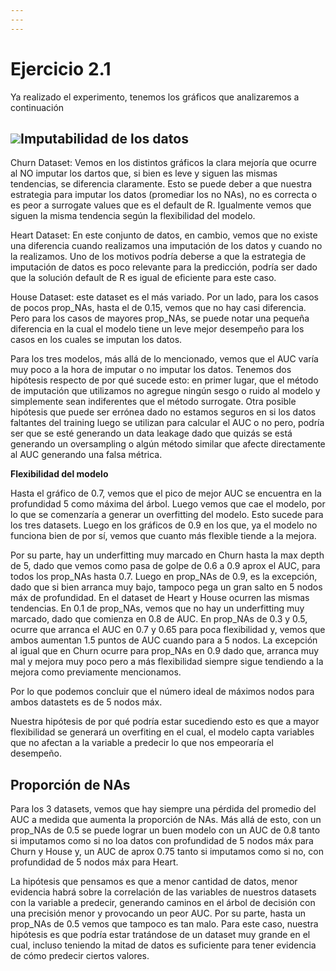 ```yaml
---
---
---
```


# **Ejercicio 2.1**

Ya realizado el experimento, tenemos los gráficos que analizaremos a continuación

## ![](images/res_2_1.jpeg)**Imputabilidad de los datos**

Churn Dataset: Vemos en los distintos gráficos la clara mejoría que ocurre al NO imputar los dartos que, si bien es leve y siguen las mismas tendencias, se diferencia claramente. Esto se puede deber a que nuestra estrategia para imputar los datos (promediar los no NAs), no es correcta o es peor a surrogate values que es el default de R. Igualmente vemos que siguen la misma tendencia según la flexibilidad del modelo.

Heart Dataset: En este conjunto de datos, en cambio, vemos que no existe una diferencia cuando realizamos una imputación de los datos y cuando no la realizamos. Uno de los motivos podría deberse a que la estrategia de imputación de datos es poco relevante para la predicción, podría ser dado que la solución default de R es igual de eficiente para este caso.

House Dataset: este dataset es el más variado. Por un lado, para los casos de pocos prop_NAs, hasta el de 0.15, vemos que no hay casi diferencia. Pero para los casos de mayores prop_NAs, se puede notar una pequeña diferencia en la cual el modelo tiene un leve mejor desempeño para los casos en los cuales se imputan los datos.

Para los tres modelos, más allá de lo mencionado, vemos que el AUC varía muy poco a la hora de imputar o no imputar los datos. Tenemos dos hipótesis respecto de por qué sucede esto: en primer lugar, que el método de imputación que utilizamos no agregue ningún sesgo o ruido al modelo y simplemente sean indiferentes que el método surrogate. Otra posible hipótesis que puede ser errónea dado no estamos seguros en si los datos faltantes del training luego se utilizan para calcular el AUC o no pero, podría ser que se esté generando un data leakage dado que quizás se está generando un oversampling o algún método similar que afecte directamente al AUC generando una falsa métrica.

**Flexibilidad del modelo**

Hasta el gráfico de 0.7, vemos que el pico de mejor AUC se encuentra en la profundidad 5 como máxima del árbol. Luego vemos que cae el modelo, por lo que se comenzaría a generar un overfitting del modelo. Esto sucede para los tres datasets. Luego en los gráficos de 0.9 en los que, ya el modelo no funciona bien de por sí, vemos que cuanto más flexible tiende a la mejora.

Por su parte, hay un underfitting muy marcado en Churn hasta la max depth de 5, dado que vemos como pasa de golpe de 0.6 a 0.9 aprox el AUC, para todos los prop_NAs hasta 0.7. Luego en prop_NAs de 0.9, es la excepción, dado que si bien arranca muy bajo, tampoco pega un gran salto en 5 nodos máx de profundidad. En el dataset de Heart y House ocurren las mismas tendencias. En 0.1 de prop_NAs, vemos que no hay un underfitting muy marcado, dado que comienza en 0.8 de AUC. En prop_NAs de 0.3 y 0.5, ocurre que arranca el AUC en 0.7 y 0.65 para poca flexibilidad y, vemos que ambos aumentan 1.5 puntos de AUC cuando para a 5 nodos. La excepción al igual que en Churn ocurre para prop_NAs en 0.9 dado que, arranca muy mal y mejora muy poco pero a más flexibilidad siempre sigue tendiendo a la mejora como previamente mencionamos.

Por lo que podemos concluir que el número ideal de máximos nodos para ambos datastets es de 5 nodos máx.

Nuestra hipótesis de por qué podría estar sucediendo esto es que a mayor flexibilidad se generará un overfiting en el cual, el modelo capta variables que no afectan a la variable a predecir lo que nos empeoraría el desempeño.

## **Proporción de NAs**

Para los 3 datasets, vemos que hay siempre una pérdida del promedio del AUC a medida que aumenta la proporción de NAs. Más allá de esto, con un prop_NAs de 0.5 se puede lograr un buen modelo con un AUC de 0.8 tanto si imputamos como si no loa datos con profundidad de 5 nodos máx para Churn y House y, un AUC de aprox 0.75 tanto si imputamos como si no, con profundidad de 5 nodos máx para Heart.

La hipótesis que pensamos es que a menor cantidad de datos, menor evidencia habrá sobre la correlación de las variables de nuestros datasets con la variable a predecir, generando caminos en el árbol de decisión con una precisión menor y provocando un peor AUC. Por su parte, hasta un prop_NAs de 0.5 vemos que tampoco es tan malo. Para este caso, nuestra hipótesis es que podría estar tratándose de un dataset muy grande en el cual, incluso teniendo la mitad de datos es suficiente para tener evidencia de cómo predecir ciertos valores.
